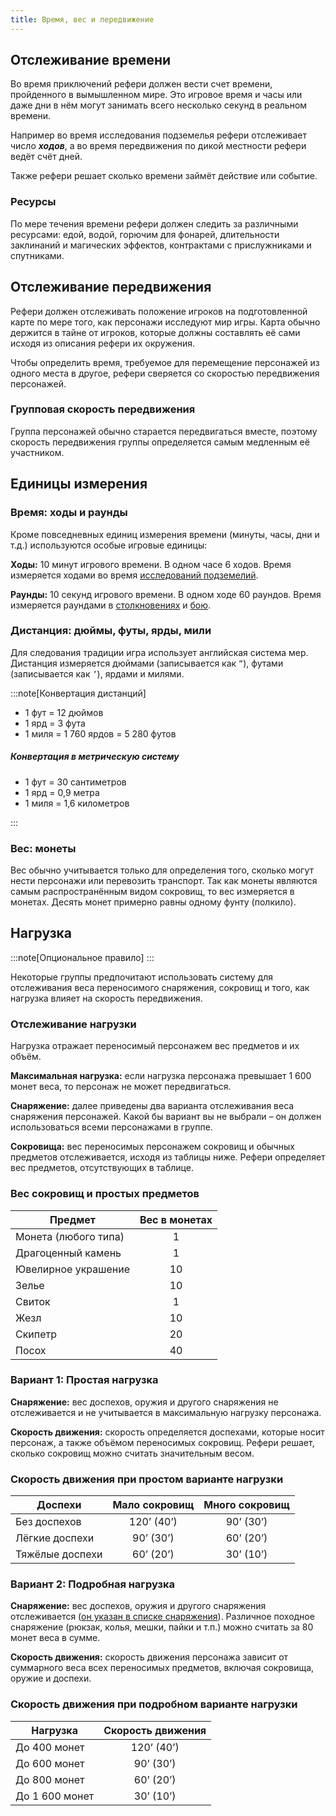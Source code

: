 ```yaml
---
title: Время, вес и передвижение
---
```


## Отслеживание времени

Во время приключений рефери должен вести счет времени, пройденного в вымышленном мире. Это игровое время и часы или даже дни в нём могут занимать всего несколько секунд в реальном времени.

Например во время исследования подземелья рефери отслеживает число _**ходов**_, а во время передвижения по дикой местности рефери ведёт счёт дней.

Также рефери решает сколько времени займёт действие или событие.

### Ресурсы

По мере течения времени рефери должен следить за различными ресурсами: едой, водой, горючим для фонарей, длительности заклинаний и магических эффектов, контрактами с прислужниками и спутниками.

## Отслеживание передвижения

Рефери должен отслеживать положение игроков на подготовленной карте по мере того, как персонажи исследуют мир игры. Карта обычно держится в тайне от игроков, которые должны составлять её сами исходя из описания рефери их окружения.

Чтобы определить время, требуемое для перемещение персонажей из одного места в другое, рефери сверяется со скоростью передвижения персонажей.

### Групповая скорость передвижения

Группа персонажей обычно старается передвигаться вместе, поэтому скорость передвижения группы определяется самым медленным её участником.

## Единицы измерения

### Время: ходы и раунды

Кроме повседневных единиц измерения времени (минуты, часы, дни и т.д.) используются особые игровые единицы:

**Ходы:** 10 минут игрового времени. В одном часе 6 ходов. Время измеряется ходами во время [исследований подземелий](/adventures/adventuring/dungeon-adventuring).

**Раунды:** 10 секунд игрового времени. В одном ходе 60 раундов. Время измеряется раундами в [столкновениях](/adventures/encounters/encounters) и [бою](/adventures/encounters/combat).

### Дистанция: дюймы, футы, ярды, мили

Для следования традиции игра использует английская система мер. Дистанция измеряется дюймами (записывается как `”`), футами (записывается как `’`), ярдами и милями.

:::note[Конвертация дистанций]

- 1 фут = 12 дюймов
- 1 ярд = 3 фута
- 1 миля = 1 760 ярдов = 5 280 футов

##### Конвертация в метрическую систему

- 1 фут = 30 сантиметров
- 1 ярд = 0,9 метра
- 1 миля = 1,6 километров

:::

### Вес: монеты

Вес обычно учитывается только для определения того, сколько могут нести персонажи или перевозить транспорт. Так как монеты являются самым распространённым видом сокровищ, то вес измеряется в монетах. Десять монет примерно равны одному фунту (полкило).

## Нагрузка

:::note[Опциональное правило]
:::

Некоторые группы предпочитают использовать систему для отслеживания веса переносимого снаряжения, сокровищ и того, как нагрузка влияет на скорость передвижения.

### Отслеживание нагрузки

Нагрузка отражает переносимый персонажем вес предметов и их объём.

**Максимальная нагрузка:** если нагрузка персонажа превышает 1 600 монет веса, то персонаж не может передвигаться.

**Снаряжение:** далее приведены два варианта отслеживания веса снаряжения персонажей. Какой бы вариант вы не выбрали – он должен использоваться всеми персонажами в группе.

**Сокровища:** вес переносимых персонажем сокровищ и обычных предметов отслеживается, исходя из таблицы ниже. Рефери определяет вес предметов, отсутствующих в таблице.

### Вес сокровищ и простых предметов

| Предмет              | Вес в монетах |
| -------------------- | :-----------: |
| Монета (любого типа) |       1       |
| Драгоценный камень   |       1       |
| Ювелирное украшение  |      10       |
| Зелье                |      10       |
| Свиток               |       1       |
| Жезл                 |      10       |
| Скипетр              |      20       |
| Посох                |      40       |

### Вариант 1: Простая нагрузка

**Снаряжение:** вес доспехов, оружия и другого снаряжения не отслеживается и не учитывается в максимальную нагрузку персонажа.

**Скорость движения:** скорость определяется доспехами, которые носит персонаж, а также объёмом переносимых сокровищ. Рефери решает, сколько сокровищ можно считать значительным весом.

### Скорость движения при простом варианте нагрузки

| Доспехи         | Мало сокровищ | Много сокровищ |
| --------------- | :-----------: | :------------: |
| Без доспехов    |  120’ (40’)   |   90’ (30’)    |
| Лёгкие доспехи  |   90’ (30’)   |   60’ (20’)    |
| Тяжёлые доспехи |   60’ (20’)   |   30’ (10’)    |

### Вариант 2: Подробная нагрузка

**Снаряжение:** вес доспехов, оружия и другого снаряжения отслеживается ([он указан в списке снаряжения](/characters/equipment/weapons-and-armour#вес-доспехов)). Различное походное снаряжение (рюкзак, колья, мешки, пайки и т.п.) можно считать за 80 монет веса в сумме.

**Скорость движения:** скорость движения персонажа зависит от суммарного веса всех переносимых предметов, включая сокровища, оружие и доспехи.

### Скорость движения при подробном варианте нагрузки

| Нагрузка       | Скорость движения |
| -------------- | :---------------: |
| До 400 монет   |    120’ (40’)     |
| До 600 монет   |     90’ (30’)     |
| До 800 монет   |     60’ (20’)     |
| До 1 600 монет |     30’ (10’)     |
